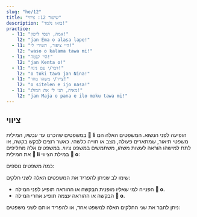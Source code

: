 ```yaml
---
slug: "he/12"
title: "שיעור 12: ציווי"
description: "בואו נלמד!"
practice:
  - l1: "אמה, תנסי לישון!"
    l2: "jan Ema o alasa lape!"
  - l1: "היי ציפור, תשירי לי!"
    l2: "waso o kalama tawa mi!"
  - l1: "היי קנטה!"
    l2: "jan Kenta o!"
  - l1: "דבר/י עם נינה!"
    l2: "o toki tawa jan Nina!"
  - l1: "צייר/י משהו מוזר!"
    l2: "o sitelen e ijo nasa!"
  - l1: "מאיה, תני לי את המזלג!"
    l2: "jan Maja o pana e ilo moku tawa mi!"
---
```




## ציווי

במשפטים שהכרנו עד עכשיו, המילית  **󱤧 li** הופיעה לפני הנשוא. המשפטים האלה הם משפטי תיאור, שמתארים פעולה, מצב או חוייה כלשהי. כאשר רוצים לבקש בקשה, או לתת למישהו הוראה לעשות משהו, משתמשים במשפט ציווי. במשפטים אלה מחליפים את המילית  **󱤧 li** במילת הציווי **󱥄 o**:

<List>
  <Word sl="o" m="מילית שמופיעה לפני בקשה, ציווי, הוראה או משאלה" />
  <Sentence sl="ilo li sitelen e pipi." m="הטלפון מציג תמונה של חרק." />
  <Sentence sl="ilo o sitelen e waso!" m="היי טלפון, תציג תמונה של ציפור!" />
</List>

כמה משפטים נוספים:

<List>
  <Sentence sl="jan o lukin e lipu pona!" m="אנשים יקרים, תקראו את המאמר המעניין!" />
  <Sentence sl="soweli mi o moku pona!" m="תאכל טוב, חתול שלי" />
  <Sentence sl="jan lili sina o kama wawa!" m="הלואי שהילד שלך יהיה חזק!" />
  <Sentence sl="pona o tawa sina!" m="תבוא עליך הברכה!" />
</List>

שימו לב שניתן להפריד את המשפטים האלה לשני חלקים:
* הפנייה למי שאליו מופנית הבקשה או ההוראה תופיע לפני המילה **󱥄 o**.
* הבקשה או ההוראה עצמה תופיע אחרי המילה **󱥄 o**.

ניתן לחבר את שני החלקים האלה למשפט אחד, או להפריד אותם לשני משפטים:

<List>
  <Sentence sl="jan Ema o pini e lupa tomo!" m="אמה, תסגרי את הדלת!" />
  <Sentence sl="jan Ema o!" m="היי, אמה!" />
  <Sentence sl="o pini e lupa tomo!" m="תסגרי בבקשה את הדלת!" />
</List>

<Practice exercises={frontmatter.practice} client:load />

